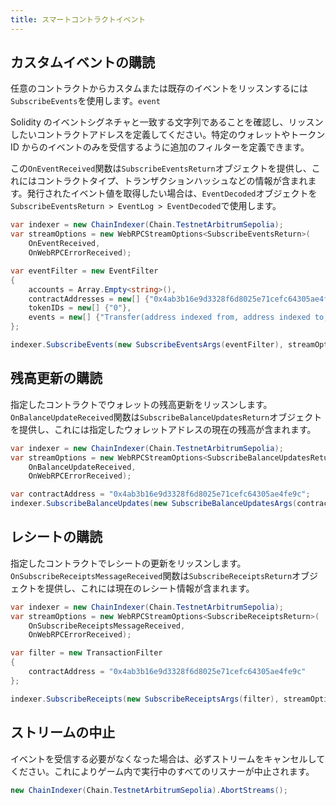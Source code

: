 ```yaml
---
title: スマートコントラクトイベント
---
```


## カスタムイベントの購読

任意のコントラクトからカスタムまたは既存のイベントをリッスンするには`SubscribeEvents`を使用します。`event`

Solidity のイベントシグネチャと一致する文字列であることを確認し、リッスンしたいコントラクトアドレスを定義してください。特定のウォレットやトークン ID からのイベントのみを受信するように追加のフィルターを定義できます。

この`OnEventReceived`関数は`SubscribeEventsReturn`オブジェクトを提供し、これにはコントラクトタイプ、トランザクションハッシュなどの情報が含まれます。発行されたイベント値を取得したい場合は、`EventDecoded`オブジェクトを`SubscribeEventsReturn > EventLog > EventDecoded`で使用します。

```csharp
var indexer = new ChainIndexer(Chain.TestnetArbitrumSepolia);
var streamOptions = new WebRPCStreamOptions<SubscribeEventsReturn>(
    OnEventReceived,
    OnWebRPCErrorReceived);

var eventFilter = new EventFilter
{
    accounts = Array.Empty<string>(),
    contractAddresses = new[] {"0x4ab3b16e9d3328f6d8025e71cefc64305ae4fe9c"},
    tokenIDs = new[] {"0"},
    events = new[] {"Transfer(address indexed from, address indexed to, uint256 value)"}
};

indexer.SubscribeEvents(new SubscribeEventsArgs(eventFilter), streamOptions);
```

## 残高更新の購読

指定したコントラクトでウォレットの残高更新をリッスンします。`OnBalanceUpdateReceived`関数は`SubscribeBalanceUpdatesReturn`オブジェクトを提供し、これには指定したウォレットアドレスの現在の残高が含まれます。

```csharp
var indexer = new ChainIndexer(Chain.TestnetArbitrumSepolia);
var streamOptions = new WebRPCStreamOptions<SubscribeBalanceUpdatesReturn>(
    OnBalanceUpdateReceived,
    OnWebRPCErrorReceived);

var contractAddress = "0x4ab3b16e9d3328f6d8025e71cefc64305ae4fe9c";
indexer.SubscribeBalanceUpdates(new SubscribeBalanceUpdatesArgs(contractAddress), streamOptions);
```

## レシートの購読

指定したコントラクトでレシートの更新をリッスンします。`OnSubscribeReceiptsMessageReceived`関数は`SubscribeReceiptsReturn`オブジェクトを提供し、これには現在のレシート情報が含まれます。

```csharp
var indexer = new ChainIndexer(Chain.TestnetArbitrumSepolia);
var streamOptions = new WebRPCStreamOptions<SubscribeReceiptsReturn>(
    OnSubscribeReceiptsMessageReceived,
    OnWebRPCErrorReceived);

var filter = new TransactionFilter
{
    contractAddress = "0x4ab3b16e9d3328f6d8025e71cefc64305ae4fe9c"
};

indexer.SubscribeReceipts(new SubscribeReceiptsArgs(filter), streamOptions);
```

## ストリームの中止

イベントを受信する必要がなくなった場合は、必ずストリームをキャンセルしてください。これによりゲーム内で実行中のすべてのリスナーが中止されます。

```csharp
new ChainIndexer(Chain.TestnetArbitrumSepolia).AbortStreams();
```
